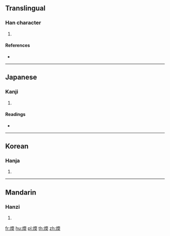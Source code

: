 ==Translingual==

===Han character===
{{Han char|rn=86|rad=火|as=09|sn=13|four=|canj=FMBK}}

# {{defn|Han|sort=火09}}

====References====
* {{Han ref|kx=0677.010|dkj=19197|dj=1087.230|hdz=32216.060|uh=7157|ud=29015}}

----

==Japanese==

===Kanji===
{{ja-kanji|grade=|rs=火09}}

# {{defn|lang=ja|sort=火09}}

====Readings====
* {{ja-readings|on=[[だん]] (dan), [[なん]] (nan)|kun=[[あたたか]] (atataka), [[あたためる]] (atatameru)}}

----

==Korean==

===Hanja===
{{ko-hanja|hangeul=난|eumhun=|rv=nan|mr=nan|y=nan}}

# {{defn|lang=ko|sort=火09}}

----

==Mandarin==

===Hanzi===
{{cmn-hanzi|pin=[[méi]] ([[mei2]]), [[nuǎn]] ([[nuan3]])|wg=mei<sup>2</sup>, nuan<sup>3</sup>}}

# {{defn|lang=cmn|sort=火09}}

[[fr:煗]]
[[hu:煗]]
[[pl:煗]]
[[th:煗]]
[[zh:煗]]